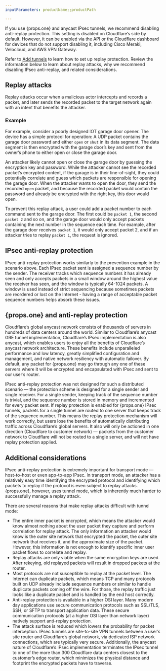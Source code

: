 ```yaml
---
inputParameters: productName;;productPath

---
```



If you use {props.one} and <GlossaryTooltip term="anycast">anycast</GlossaryTooltip> <GlossaryTooltip term="IPsec tunnel">IPsec</GlossaryTooltip> tunnels, we recommend disabling anti-replay protection. This setting is disabled on Cloudflare’s side by default. However, it can be enabled via the API or the Cloudflare dashboard for devices that do not support disabling it, including Cisco Meraki, Velocloud, and AWS VPN Gateway.

Refer to <a href={props.two}>Add tunnels</a> to learn how to set up replay protection. Review the information below to learn about replay attacks, why we recommend disabling IPsec anti-replay, and related considerations.

## ​​Replay attacks

Replay attacks occur when a malicious actor intercepts and records a packet, and later sends the recorded packet to the target network again with an intent that benefits the attacker.

### Example

For example, consider a poorly designed IOT garage door opener. The device has a simple protocol for operation: A UDP packet contains the garage door password and either `open` or `shut` in its data segment. The data segment is then encrypted with the garage door’s key and sent from the owner’s phone to either open or close the garage door.

An attacker likely cannot open or close the garage door by guessing the encryption key and password. While the attacker cannot see the recorded packet’s encrypted content, if the garage is in their line-of-sight, they could potentially correlate and guess which packets are responsible for opening the garage door. When the attacker wants to open the door, they send the recorded `open` packet, and because the recorded packet would contain the password and already be encrypted with the right key, this door would open.

To prevent this replay attack, a user could add a packet number to each command sent to the garage door. The first could be `packet 1`, the second `packet 2` and so on, and the garage door would only accept packets containing the next number in the sequence each time. For example, after the garage door receives `packet 1`, it would only accept packet 2, and if an attacker tries to replay `packet 1`, the request is ignored.

## ​​IPsec anti-replay protection

IPsec anti-replay protection works similarly to the prevention example in the scenario above. Each IPsec packet sent is assigned a sequence number by the sender. The receiver tracks which sequence numbers it has already seen and only accepts packets in a small window around the highest value the receiver has seen, and the window is typically 64-1024 packets. A window is used instead of strict sequencing because sometimes packets are reordered or lost on the Internet - having a range of acceptable packet sequence numbers helps absorb these issues.

## {props.one} and anti-replay protection

Cloudflare’s global anycast network consists of thousands of servers in hundreds of data centers around the world. Similar to Cloudflare’s anycast <GlossaryTooltip term="GRE tunnel">GRE</GlossaryTooltip> tunnel implementation, Cloudflare’s IPsec implementation is also anycast, which enables users to enjoy all the benefits of Cloudflare’s anycast network architecture. These benefits include unparalleled performance and low latency, greatly simplified configuration and management, and native network resiliency with automatic failover. By default, any packet for {props.one} may go through any one of these servers where it will be encrypted and encapsulated with IPsec and sent to our user’s router.

IPsec anti-replay protection was not designed for such a distributed scenario — the protection scheme is designed for a single sender and single receiver. For a single sender, keeping track of the sequence number is trivial, and the sequence number is stored in memory and incremented for every packet sent. If replay protection is enabled for {props.one} IPsec tunnels, packets for a single tunnel are routed to one server that keeps track of the sequence number. This means the replay protection mechanism will work correctly, but users lose the benefits of automatically distributing traffic across Cloudflare’s global servers. It also will only be actioned in one direction (Cloudflare to customer network) — packets from the customer network to Cloudflare will not be routed to a single server, and will not have replay protection applied.

## ​​Additional considerations

IPsec anti-replay protection is extremely important for transport mode — host-to-host or even app-to-app IPsec. In transport mode, an attacker has a relatively easy time identifying the encrypted protocol and identifying which packets to replay if the protocol is even subject to replay attacks. {props.one}, however, uses tunnel mode, which is inherently much harder to successfully manage a replay attack.

There are several reasons that make replay attacks difficult with tunnel mode:

* The entire inner packet is encrypted, which means the attacker would know almost nothing about the user packet they capture and perform correlation for replay attack. The only information an attacker would know is the outer site network that encrypted the packet, the outer site network that receives it, and the approximate size of the packet. However, this information is not enough to identify specific inner user packet flows to correlate and replay.
* Replay attacks are only viable when the same encryption keys are used. After rekeying, old replayed packets will result in dropped packets at the router.
* Most protocols are not susceptible to replay at the packet level. The Internet can duplicate packets, which means TCP and many protocols built on UDP already include sequence numbers or similar to handle duplicate packets coming off the wire. For those, the replay traffic just looks like a duplicate packet and is handled by the end host correctly.
* Anti-replay protection is available in a higher OSI layer. Many modern day applications use secure communication protocols such as SSL/TLS, SSH, or SFTP to transport application data. These secure communication protocols (at a higher OSI layer than network layer) natively support anti-replay protection.
* The attack surface is reduced which lowers the probability for packet interception. IPsec tunnels are site-to-site VPN tunnels between a user’s site router and Cloudflare’s global network, via dedicated ISP network connections, which are typically very secure. Additionally, the anycast nature of Cloudflare’s IPsec implementation terminates the IPsec tunnel to one of the more than 300 Cloudflare data centers closest to the customer’s edge router, which minimizes the physical distance and footprint the encrypted packets have to traverse.
